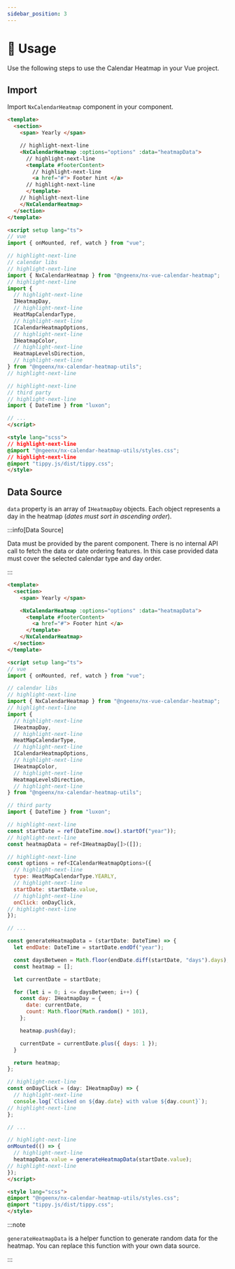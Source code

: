 ```yaml
---
sidebar_position: 3
---
```


# 🚀 Usage

Use the following steps to use the Calendar Heatmap in your Vue project.

## Import

Import `NxCalendarHeatmap` component in your component.

```html  title="App.vue"
<template>
  <section>
    <span> Yearly </span>

    // highlight-next-line
    <NxCalendarHeatmap :options="options" :data="heatmapData">
      // highlight-next-line
      <template #footerContent>
        // highlight-next-line
        <a href="#"> Footer hint </a>
      // highlight-next-line
      </template>
    // highlight-next-line
    </NxCalendarHeatmap>
  </section>
</template>

<script setup lang="ts">
// vue
import { onMounted, ref, watch } from "vue";

// highlight-next-line
// calendar libs
// highlight-next-line
import { NxCalendarHeatmap } from "@ngeenx/nx-vue-calendar-heatmap";
// highlight-next-line
import {
  // highlight-next-line
  IHeatmapDay,
  // highlight-next-line
  HeatMapCalendarType,
  // highlight-next-line
  ICalendarHeatmapOptions,
  // highlight-next-line
  IHeatmapColor,
  // highlight-next-line
  HeatmapLevelsDirection,
  // highlight-next-line
} from "@ngeenx/nx-calendar-heatmap-utils";
// highlight-next-line

// highlight-next-line
// third party
// highlight-next-line
import { DateTime } from "luxon";

// ...
</script>

<style lang="scss">
// highlight-next-line
@import "@ngeenx/nx-calendar-heatmap-utils/styles.css";
// highlight-next-line
@import "tippy.js/dist/tippy.css";
</style>
```

## Data Source

`data` property is an array of `IHeatmapDay` objects. Each object represents a day in the heatmap (*dates must sort in ascending order*).

:::info[Data Source]

Data must be provided by the parent component. There is no internal API call to fetch the data or date ordering features. In this case provided data must cover the selected calendar type and day order.

:::

```html  title="App.vue"
<template>
  <section>
    <span> Yearly </span>

    <NxCalendarHeatmap :options="options" :data="heatmapData">
      <template #footerContent>
        <a href="#"> Footer hint </a>
      </template>
    </NxCalendarHeatmap>
  </section>
</template>

<script setup lang="ts">
// vue
import { onMounted, ref, watch } from "vue";

// calendar libs
// highlight-next-line
import { NxCalendarHeatmap } from "@ngeenx/nx-vue-calendar-heatmap";
// highlight-next-line
import {
  // highlight-next-line
  IHeatmapDay,
  // highlight-next-line
  HeatMapCalendarType,
  // highlight-next-line
  ICalendarHeatmapOptions,
  // highlight-next-line
  IHeatmapColor,
  // highlight-next-line
  HeatmapLevelsDirection,
  // highlight-next-line
} from "@ngeenx/nx-calendar-heatmap-utils";

// third party
import { DateTime } from "luxon";

// highlight-next-line
const startDate = ref(DateTime.now().startOf("year"));
// highlight-next-line
const heatmapData = ref<IHeatmapDay[]>([]);

// highlight-next-line
const options = ref<ICalendarHeatmapOptions>({
  // highlight-next-line
  type: HeatMapCalendarType.YEARLY,
  // highlight-next-line
  startDate: startDate.value,
  // highlight-next-line
  onClick: onDayClick,
// highlight-next-line
});

// ...

const generateHeatmapData = (startDate: DateTime) => {
  let endDate: DateTime = startDate.endOf("year");

  const daysBetween = Math.floor(endDate.diff(startDate, "days").days);
  const heatmap = [];

  let currentDate = startDate;

  for (let i = 0; i <= daysBetween; i++) {
    const day: IHeatmapDay = {
      date: currentDate,
      count: Math.floor(Math.random() * 101),
    };

    heatmap.push(day);

    currentDate = currentDate.plus({ days: 1 });
  }

  return heatmap;
};

// highlight-next-line
const onDayClick = (day: IHeatmapDay) => {
  // highlight-next-line
  console.log(`Clicked on ${day.date} with value ${day.count}`);
// highlight-next-line
};

// ...

// highlight-next-line
onMounted(() => {
  // highlight-next-line
  heatmapData.value = generateHeatmapData(startDate.value);
// highlight-next-line
});
</script>

<style lang="scss">
@import "@ngeenx/nx-calendar-heatmap-utils/styles.css";
@import "tippy.js/dist/tippy.css";
</style>
```


:::note

`generateHeatmapData` is a helper function to generate random data for the heatmap. You can replace this function with your own data source.

:::
